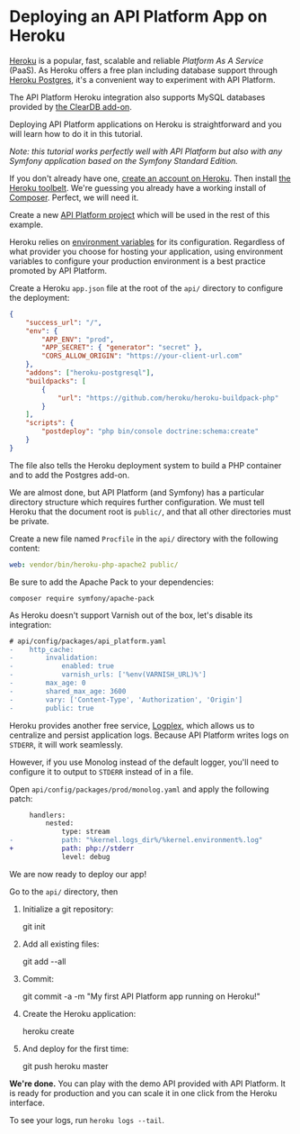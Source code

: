 # Deploying an API Platform App on Heroku

[Heroku](https://www.heroku.com) is a popular, fast, scalable and reliable _Platform As A Service_ (PaaS). As Heroku offers a
free plan including database support through [Heroku Postgres](https://www.heroku.com/postgres), it's a convenient way
to experiment with API Platform.

The API Platform Heroku integration also supports MySQL databases provided by [the ClearDB add-on](https://addons.heroku.com/cleardb).

Deploying API Platform applications on Heroku is straightforward and you will learn how to do it in this tutorial.

_Note: this tutorial works perfectly well with API Platform but also with any Symfony application based on the Symfony Standard
Edition._

If you don't already have one, [create an account on Heroku](https://signup.heroku.com/signup/dc). Then install [the Heroku
toolbelt](https://devcenter.heroku.com/articles/getting-started-with-php#set-up). We're guessing you already
have a working install of [Composer](http://getcomposer.org). Perfect, we will need it.

Create a new [API Platform project](distribution/index.md) which will be used in the rest of this example.

Heroku relies on [environment variables](https://devcenter.heroku.com/articles/config-vars) for its configuration. Regardless
of what provider you choose for hosting your application, using environment variables to configure your production environment
is a best practice promoted by API Platform.

Create a Heroku `app.json` file at the root of the `api/` directory to configure the deployment:

```json
{
    "success_url": "/",
    "env": {
        "APP_ENV": "prod",
        "APP_SECRET": { "generator": "secret" },
        "CORS_ALLOW_ORIGIN": "https://your-client-url.com"
    },
    "addons": ["heroku-postgresql"],
    "buildpacks": [
        {
            "url": "https://github.com/heroku/heroku-buildpack-php"
        }
    ],
    "scripts": {
        "postdeploy": "php bin/console doctrine:schema:create"
    }
}
```

The file also tells the Heroku deployment system to build a PHP container and to add the Postgres add-on.

We are almost done, but API Platform (and Symfony) has a particular directory structure which requires further configuration.
We must tell Heroku that the document root is `public/`, and that all other directories must be private.

Create a new file named `Procfile` in the `api/` directory with the following content:

```yaml
web: vendor/bin/heroku-php-apache2 public/
```

Be sure to add the Apache Pack to your dependencies:

    composer require symfony/apache-pack

As Heroku doesn't support Varnish out of the box, let's disable its integration:

```diff
# api/config/packages/api_platform.yaml
-    http_cache:
-        invalidation:
-            enabled: true
-            varnish_urls: ['%env(VARNISH_URL)%']
-        max_age: 0
-        shared_max_age: 3600
-        vary: ['Content-Type', 'Authorization', 'Origin']
-        public: true
```

Heroku provides another free service, [Logplex](https://devcenter.heroku.com/articles/logplex), which allows us to centralize
and persist application logs. Because API Platform writes logs on `STDERR`, it will work seamlessly.

However, if you use Monolog instead of the default logger, you'll need to configure it to output to `STDERR` instead of
in a file.

Open `api/config/packages/prod/monolog.yaml` and apply the following patch:

```diff
     handlers:
         nested:
             type: stream
-            path: "%kernel.logs_dir%/%kernel.environment%.log"
+            path: php://stderr
             level: debug
```

We are now ready to deploy our app!

Go to the `api/` directory, then

1. Initialize a git repository:

    git init

2. Add all existing files:

    git add --all

3. Commit:

    git commit -a -m "My first API Platform app running on Heroku!"

4. Create the Heroku application:

    heroku create

5. And deploy for the first time:

    git push heroku master

**We're done.** You can play with the demo API provided with API Platform. It is ready for production and you
can scale it in one click from the Heroku interface.

To see your logs, run `heroku logs --tail`.
